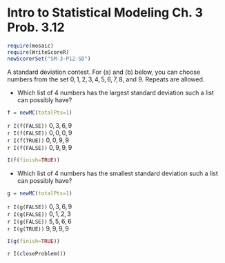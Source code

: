 Intro to Statistical Modeling Ch. 3 Prob. 3.12
========================================================
```{r include=FALSE}
require(mosaic)
require(WriteScoreR)
newScorerSet("SM-3-P12-SD")
```

A standard deviation contest.  For (a) and (b) below, you can choose
numbers from the set $0,1,2,3,4,5,6,7,8$, and $9$.  Repeats are
allowed.

* Which list of 4 numbers has the largest standard
  deviation such a list can possibly have?
```{r include=FALSE}
f = newMC(totalPts=1)
```
  
  `r I(f(FALSE))` $0,3,6,9$     
  `r I(f(FALSE))` $0,0,0,9$     
  `r I(f(TRUE))` $0,0,9,9$      
  `r I(f(FALSE))` $0,9,9,9$
  
```{r include=FALSE, results="hide"}
I(f(finish=TRUE))
```

* Which list of 4 numbers has the smallest standard
  deviation such a list can possibly have?
```{r include=FALSE}
g = newMC(totalPts=1)
```

  `r I(g(FALSE))` $0,3,6,9$     
  `r I(g(FALSE))` $0,1,2,3$     
  `r I(g(FALSE))` $5,5,6,6$     
  `r I(g(TRUE))` $9,9,9,9$
  
```{r include=FALSE, results="hide"}
I(g(finish=TRUE))
```

`r I(closeProblem())`
